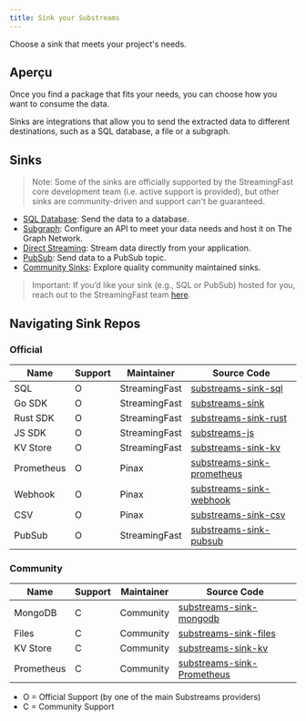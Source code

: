 ```yaml
---
title: Sink your Substreams
---
```


Choose a sink that meets your project's needs.

## Aperçu

Once you find a package that fits your needs, you can choose how you want to consume the data.

Sinks are integrations that allow you to send the extracted data to different destinations, such as a SQL database, a file or a subgraph.

## Sinks

> Note: Some of the sinks are officially supported by the StreamingFast core development team (i.e. active support is provided), but other sinks are community-driven and support can't be guaranteed.

- [SQL Database](https://docs.substreams.dev/how-to-guides/sinks/sql-sink): Send the data to a database.
- [Subgraph](/sps/introduction/): Configure an API to meet your data needs and host it on The Graph Network.
- [Direct Streaming](https://docs.substreams.dev/how-to-guides/sinks/stream): Stream data directly from your application.
- [PubSub](https://docs.substreams.dev/how-to-guides/sinks/pubsub): Send data to a PubSub topic.
- [Community Sinks](https://docs.substreams.dev/how-to-guides/sinks/community-sinks): Explore quality community maintained sinks.

> Important: If you’d like your sink (e.g., SQL or PubSub) hosted for you, reach out to the StreamingFast team [here](mailto:sales@streamingfast.io).

## Navigating Sink Repos

### Official

| Name       | Support | Maintainer    | Source Code                                                                               |
| ---------- | ------- | ------------- | ----------------------------------------------------------------------------------------- |
| SQL        | O       | StreamingFast | [substreams-sink-sql](https://github.com/streamingfast/substreams-sink-sql)               |
| Go SDK     | O       | StreamingFast | [substreams-sink](https://github.com/streamingfast/substreams-sink)                       |
| Rust SDK   | O       | StreamingFast | [substreams-sink-rust](https://github.com/streamingfast/substreams-sink-rust)             |
| JS SDK     | O       | StreamingFast | [substreams-js](https://github.com/substreams-js/substreams-js)                           |
| KV Store   | O       | StreamingFast | [substreams-sink-kv](https://github.com/streamingfast/substreams-sink-kv)                 |
| Prometheus | O       | Pinax         | [substreams-sink-prometheus](https://github.com/pinax-network/substreams-sink-prometheus) |
| Webhook    | O       | Pinax         | [substreams-sink-webhook](https://github.com/pinax-network/substreams-sink-webhook)       |
| CSV        | O       | Pinax         | [substreams-sink-csv](https://github.com/pinax-network/substreams-sink-csv)               |
| PubSub     | O       | StreamingFast | [substreams-sink-pubsub](https://github.com/streamingfast/substreams-sink-pubsub)         |

### Community

| Name       | Support | Maintainer | Source Code                                                                               |
| ---------- | ------- | ---------- | ----------------------------------------------------------------------------------------- |
| MongoDB    | C       | Community  | [substreams-sink-mongodb](https://github.com/streamingfast/substreams-sink-mongodb)       |
| Files      | C       | Community  | [substreams-sink-files](https://github.com/streamingfast/substreams-sink-files)           |
| KV Store   | C       | Community  | [substreams-sink-kv](https://github.com/streamingfast/substreams-sink-kv)                 |
| Prometheus | C       | Community  | [substreams-sink-Prometheus](https://github.com/pinax-network/substreams-sink-prometheus) |

- O = Official Support (by one of the main Substreams providers)
- C = Community Support
